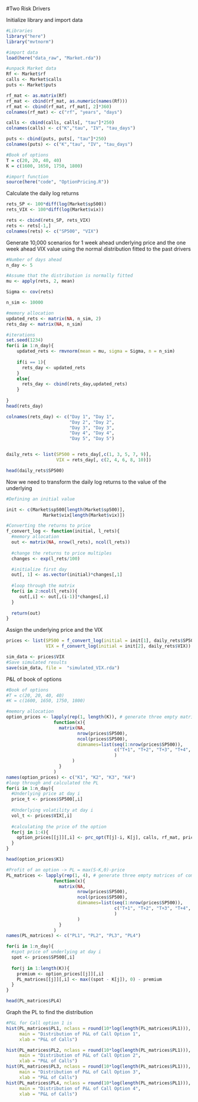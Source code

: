 #Two Risk Drivers

Initialize library and import data

```r
#Libraries
library("here")
library("mvtnorm")

#import data
load(here("data_raw", "Market.rda"))

#unpack Market data
Rf <- Market$rf 
calls <- Market$calls 
puts <- Market$puts 

rf_mat <- as.matrix(Rf)
rf_mat <- cbind(rf_mat, as.numeric(names(Rf)))
rf_mat <- cbind(rf_mat, rf_mat[, 2]*360)
colnames(rf_mat) <- c("rf", "years", "days") 

calls <- cbind(calls, calls[, "tau"]*250)
colnames(calls) <- c("K","tau", "IV", "tau_days")

puts <- cbind(puts, puts[, "tau"]*250)
colnames(puts) <- c("K","tau", "IV", "tau_days")

#Book of options
T = c(20, 20, 40, 40)
K = c(1600, 1650, 1750, 1800)

#import function
source(here("code", "OptionPricing.R"))
```

Calculate the daily log returns

```r
rets_SP <- 100*diff(log(Market$sp500))
rets_VIX <- 100*diff(log(Market$vix))

rets <- cbind(rets_SP, rets_VIX)
rets <- rets[-1,]
colnames(rets) <- c("SP500", "VIX")

```

Generate 10,000 scenarios for 1 week ahead underlying price and the one week ahead VIX value using the normal distribution fitted to the past drivers

```r
#Number of days ahead
n_day <- 5

#Assume that the distribution is normally fitted
mu <- apply(rets, 2, mean)

Sigma <- cov(rets)

n_sim <- 10000

#memory allocation
updated_rets <- matrix(NA, n_sim, 2)
rets_day <- matrix(NA, n_sim)

#iterations
set.seed(1234)
for(i in 1:n_day){
    updated_rets <- rmvnorm(mean = mu, sigma = Sigma, n = n_sim)
    
    if(i == 1){
      rets_day <- updated_rets
    }
    else{
      rets_day <- cbind(rets_day,updated_rets)
    }
    
}
head(rets_day)

colnames(rets_day) <- c("Day 1", "Day 1",
                        "Day 2", "Day 2",
                        "Day 3", "Day 3",
                        "Day 4", "Day 4",
                        "Day 5", "Day 5")


daily_rets <- list(SP500 = rets_day[,c(1, 3, 5, 7, 9)],
                   VIX = rets_day[, c(2, 4, 6, 8, 10)])

head(daily_rets$SP500)
```

Now we need to transform the daily log returns to the value of the underlying

```r
#Defining an initial value

init <- c(Market$sp500[length(Market$sp500)],
              Market$vix[length(Market$vix)])

#Converting the returns to price
f_convert_log <- function(initial, l_rets){
  #memory allocation
  out <- matrix(NA, nrow(l_rets), ncol(l_rets))
  
  #change the returns to price multiples
  changes <- exp(l_rets/100)

  #initialize first day
  out[, 1] <- as.vector(initial)*changes[,1]
  
  #loop through the matrix 
  for(i in 2:ncol(l_rets)){
     out[,i] <- out[,(i-1)]*changes[,i]
  }
  
  return(out)
}

```

Assign the underlying price and the VIX

```r
prices <- list(SP500 = f_convert_log(initial = init[1], daily_rets$SP500),
               VIX = f_convert_log(initial = init[2], daily_rets$VIX))

sim_data <- prices$VIX
#Save simulated results 
save(sim_data, file =  "simulated_VIX.rda")
```

P&L of book of options

```r
#Book of options
#T = c(20, 20, 40, 40)
#K = c(1600, 1650, 1750, 1800)

#memory allocation
option_prices <- lapply(rep(1, length(K)), # generate three empty matrices of compatible sizes
                  function(x){
                    matrix(NA, 
                           nrow(prices$SP500), 
                           ncol(prices$SP500),
                           dimnames=list(seq(1:nrow(prices$SP500)),
                                         c("T+1", "T+2", "T+3", "T+4", "T+5")
                                         )
                         )
                    }
                  )
names(option_prices) <- c("K1", "K2", "K3", "K4")
#loop through and calculated the PL
for(i in 1:n_day){
  #Underlying price at day i
  price_t <- prices$SP500[,i]
  
  #Underlying volatility at day i
  vol_t <- prices$VIX[,i]
  
  #calculating the price of the option
  for(j in 1:4){
    option_prices[[j]][,i] <- prc_opt(T[j]-i, K[j], calls, rf_mat, price_t, vol_t)
  }
}

head(option_prices$K1)

```

```r

#Profit of an option -> PL = max(S-K,0)-price
PL_matrices <- lapply(rep(1, 4), # generate three empty matrices of compatible sizes
                  function(x){
                    matrix(NA, 
                           nrow(prices$SP500), 
                           ncol(prices$SP500),
                           dimnames=list(seq(1:nrow(prices$SP500)),
                                         c("T+1", "T+2", "T+3", "T+4", "T+5")
                                         )
                           )
                    }
                  )
names(PL_matrices) <- c("PL1", "PL2", "PL3", "PL4")

for(i in 1:n_day){
  #spot price of underlying at day i
  spot <- prices$SP500[,i]
  
  for(j in 1:length(K)){
    premium <- option_prices[[j]][,i]
    PL_matrices[[j]][,i] <- max((spot - K[j]), 0) - premium
  }
}

head(PL_matrices$PL4)
```

Graph the PL to find the distribution

```r
#P&L for Call option 1 is
hist(PL_matrices$PL1, nclass = round(10*log(length(PL_matrices$PL1))),
     main = "Distribution of P&L of Call Option 1",
     xlab = "P&L of Calls")

```

```r
hist(PL_matrices$PL2, nclass = round(10*log(length(PL_matrices$PL1))),
     main = "Distribution of P&L of Call Option 2",
     xlab = "P&L of Calls")
hist(PL_matrices$PL3, nclass = round(10*log(length(PL_matrices$PL1))),
     main = "Distribution of P&L of Call Option 3",
     xlab = "P&L of Calls")
hist(PL_matrices$PL4, nclass = round(10*log(length(PL_matrices$PL1))),
     main = "Distribution of P&L of Call Option 4",
     xlab = "P&L of Calls")
```


